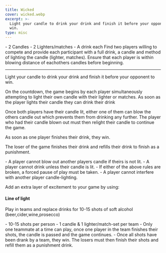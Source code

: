 ```yaml
---
title: Wicked
cover: wicked.webp
excerpt: >-
  Light your candle to drink your drink and finish it before your opponent to
  win.
type: misc
---
```


<GameHero
  cover="/BeerGoggleGames/images/wicked.webp"
  alt="Wicked"
/>

<GameSection title="Equipment" icon="/BeerGoggleGames/images/liquor.webp">
-   2 Candles
-   2 Lighters/matches
-   A drink each
</GameSection>

<GameSection title="Setup" icon="/BeerGoggleGames/images/settings.webp">
Find two players willing to compete and provide each participant with a full drink, a candle and method of lighting the candle (lighter, matches). Ensure that each player is within blowing distance of eachothers candles before beginning.

* * *
</GameSection>

<GameSection title="Aim of the Game" icon="/BeerGoggleGames/images/target.webp">
<p>Light your candle to drink your drink and finish it before your opponent to win.</p>
</GameSection>

<GameSection title="How to Play" icon="/BeerGoggleGames/images/question.webp">
On the countdown, the game begins by each player simultaneously attempting to light their own candle with their lighter or matches. As soon as the player lights their candle they can drink their drink

Once both players have their candle lit, either one of them can blow the others candle out which prevents them from drinking any further. The player who had their candle blown out must then relight their candle to continue the game.

As soon as one player finishes their drink, they win.

The loser of the game finishes their drink and refills their drink to finish as a punishment.
</GameSection>

<GameSection title="Rules" icon="/BeerGoggleGames/images/rules.webp">
-   A player cannot blow out another players candle if theirs is not lit.
-   A player cannot drink unless their candle is lit.
-   If either of the above rules are broken, a forced pause of play must be taken.
-   A player cannot interfere with another player candle-lighting.
</GameSection>

<GameSection title="Special Edition" icon="/BeerGoggleGames/images/special.webp">

<p>Add an extra layer of excitement to your game by using:</p>

<h4>Line of light</h4>

<p>Play in teams and replace drinks for 10-15 shots of soft alcohol (beer,cider,wine,prosecco)</p>
</GameSection>

<GameSection title="Additional rules:" icon="/BeerGoggleGames/images/question.webp">
-   10-15 shots per person
-   1 candle & 1 lighter/match-set per team
-   Only one teammate at a time can play, once one player in the team finishes their shots, the candle is passed and the game continues.
-   Once all shots have been drank by a team, they win. The losers must then finish their shots and refill them as a punishment drink.
</GameSection>

<ShareButtons title="Wicked" />

<FeedbackCard>
</FeedbackCard>
